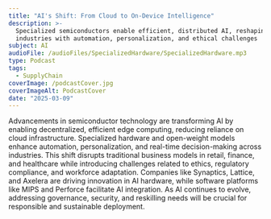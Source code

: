 ```yaml
---
title: "AI's Shift: From Cloud to On-Device Intelligence"
description: >-
  Specialized semiconductors enable efficient, distributed AI, reshaping
  industries with automation, personalization, and ethical challenges
subject: AI
audioFile: /audioFiles/SpecializedHardware/SpecializedHardware.mp3
type: Podcast
tags:
  - SupplyChain
coverImage: /podcastCover.jpg
coverImageAlt: PodcastCover
date: "2025-03-09"
---
```


Advancements in semiconductor technology are transforming AI by enabling decentralized, efficient edge computing, reducing reliance on cloud infrastructure. Specialized hardware and open-weight models enhance automation, personalization, and real-time decision-making across industries. This shift disrupts traditional business models in retail, finance, and healthcare while introducing challenges related to ethics, regulatory compliance, and workforce adaptation. Companies like Synaptics, Lattice, and Axelera are driving innovation in AI hardware, while software platforms like MIPS and Perforce facilitate AI integration. As AI continues to evolve, addressing governance, security, and reskilling needs will be crucial for responsible and sustainable deployment.
